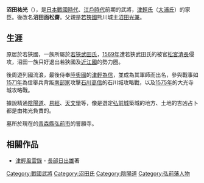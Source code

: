{{日本武士
|名稱=沼田祐光
|時代= [[日本戰國時代|日本戰國時代]] - [[江戶時代|江戶時代]]前期
|出生= 不明
|逝世= 1612年（[[慶長|慶長]]17年）
|改名= 面松齋、上野之助
|戒名= 清光院殿面松齋大居士
|墓所= [[青森縣|青森縣]][[弘前市|弘前市]]誓願寺
|主君= [[津輕為信|津輕為信]]
|藩= [[陸奧國|陸奧國]][[弘前藩|弘前藩]]
|氏族= [[沼田氏|沼田氏]]
|父母= 父：[[沼田光兼|沼田光兼]]
|兄弟= '''沼田祐光'''、[[沼田麝香|沼田麝香]]（[[細川幽齋|細川幽齋]]之妻）
|子= [[沼田兵庫助|沼田兵庫助]]
}}
{{japanese|japanese=沼田 祐光|kana=ぬまた すけみつ|romaji=Numata Sukemitsu}}

'''沼田祐光'''（{{bd|？||1612年||}}），是[[戰國_(日本)|日本戰國時代]]、[[江戶時代|江戶時代]]前期的武將，[[津輕氏|津輕氏]]（[[大浦氏|大浦氏]]）的家臣。後改名'''沼田面松齋'''。父親是[[若狹國|若狹國]]熊川城主[[沼田光兼|沼田光兼]]。

== 生涯 ==
原居於若狹國，一族所屬於[[武田氏#若狹武田氏|若狹武田氏]]，[[1569年|1569年]]遭若狹武田氏的被官[[松宮清長|松宮清長]]侵攻，沼田一族只好退出若狹國及[[近江國|近江國]]的勢力圈。

後周遊列國流浪，最後侍奉[[陸奧國|陸奧國]]的[[津輕為信|津輕為信]]，並成為其軍師而出名，參與戰事如[[1571年|1571年]]為信舉兵背叛[[南部氏|南部家]]攻擊[[石川高信|石川高信]]的石川城攻略戰，以及[[1575年|1575年]]的大光寺城攻略戰。

據說精通[[陰陽道|陰陽道]]、[[易經|易經]]、[[天文學|天文學]]等，像是選定[[弘前城|弘前城]]築城的地方、土地的吉凶占卜都是由祐光負責的。

墓所於現在的[[青森縣|青森縣]][[弘前市|弘前市]]的誓願寺。

==相關作品==
*[[津輕風雲錄|津輕風雲錄]] - [[長部日出雄|長部日出雄]]著

{{Samurai-stub}}

{{DEFAULTSORT:Numata Sukemitsu}}
[[Category:戰國武將|Category:戰國武將]]
[[Category:沼田氏|Category:沼田氏]]
[[Category:陰陽道|Category:陰陽道]]
[[Category:弘前藩人物|Category:弘前藩人物]]